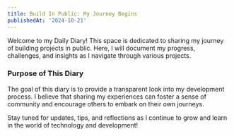 ```yaml
---
title: Build In Public: My Journey Begins
publishedAt: '2024-10-21'
---
```


Welcome to my Daily Diary! This space is dedicated to sharing my journey of building projects in public. Here, I will document my progress, challenges, and insights as I navigate through various projects.

### Purpose of This Diary

The goal of this diary is to provide a transparent look into my development process. I believe that sharing my experiences can foster a sense of community and encourage others to embark on their own journeys.

Stay tuned for updates, tips, and reflections as I continue to grow and learn in the world of technology and development!
